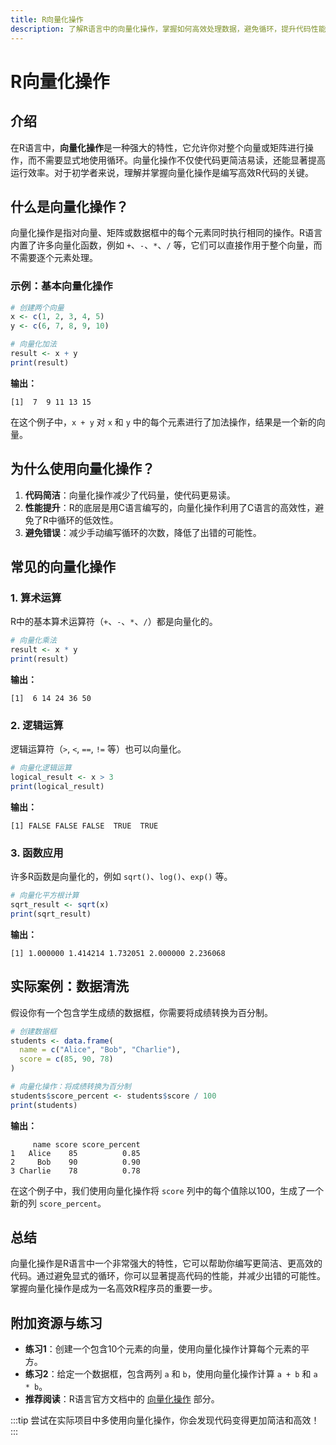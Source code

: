 ```yaml
---
title: R向量化操作
description: 了解R语言中的向量化操作，掌握如何高效处理数据，避免循环，提升代码性能。
---
```


# R向量化操作

## 介绍

在R语言中，**向量化操作**是一种强大的特性，它允许你对整个向量或矩阵进行操作，而不需要显式地使用循环。向量化操作不仅使代码更简洁易读，还能显著提高运行效率。对于初学者来说，理解并掌握向量化操作是编写高效R代码的关键。

## 什么是向量化操作？

向量化操作是指对向量、矩阵或数据框中的每个元素同时执行相同的操作。R语言内置了许多向量化函数，例如 `+`、`-`、`*`、`/` 等，它们可以直接作用于整个向量，而不需要逐个元素处理。

### 示例：基本向量化操作

```r
# 创建两个向量
x <- c(1, 2, 3, 4, 5)
y <- c(6, 7, 8, 9, 10)

# 向量化加法
result <- x + y
print(result)
```

**输出：**
```
[1]  7  9 11 13 15
```

在这个例子中，`x + y` 对 `x` 和 `y` 中的每个元素进行了加法操作，结果是一个新的向量。

## 为什么使用向量化操作？

1. **代码简洁**：向量化操作减少了代码量，使代码更易读。
2. **性能提升**：R的底层是用C语言编写的，向量化操作利用了C语言的高效性，避免了R中循环的低效性。
3. **避免错误**：减少手动编写循环的次数，降低了出错的可能性。

## 常见的向量化操作

### 1. 算术运算

R中的基本算术运算符（`+`、`-`、`*`、`/`）都是向量化的。

```r
# 向量化乘法
result <- x * y
print(result)
```

**输出：**
```
[1]  6 14 24 36 50
```

### 2. 逻辑运算

逻辑运算符（`>`, `<`, `==`, `!=` 等）也可以向量化。

```r
# 向量化逻辑运算
logical_result <- x > 3
print(logical_result)
```

**输出：**
```
[1] FALSE FALSE FALSE  TRUE  TRUE
```

### 3. 函数应用

许多R函数是向量化的，例如 `sqrt()`、`log()`、`exp()` 等。

```r
# 向量化平方根计算
sqrt_result <- sqrt(x)
print(sqrt_result)
```

**输出：**
```
[1] 1.000000 1.414214 1.732051 2.000000 2.236068
```

## 实际案例：数据清洗

假设你有一个包含学生成绩的数据框，你需要将成绩转换为百分制。

```r
# 创建数据框
students <- data.frame(
  name = c("Alice", "Bob", "Charlie"),
  score = c(85, 90, 78)
)

# 向量化操作：将成绩转换为百分制
students$score_percent <- students$score / 100
print(students)
```

**输出：**
```
     name score score_percent
1   Alice    85          0.85
2     Bob    90          0.90
3 Charlie    78          0.78
```

在这个例子中，我们使用向量化操作将 `score` 列中的每个值除以100，生成了一个新的列 `score_percent`。

## 总结

向量化操作是R语言中一个非常强大的特性，它可以帮助你编写更简洁、更高效的代码。通过避免显式的循环，你可以显著提高代码的性能，并减少出错的可能性。掌握向量化操作是成为一名高效R程序员的重要一步。

## 附加资源与练习

- **练习1**：创建一个包含10个元素的向量，使用向量化操作计算每个元素的平方。
- **练习2**：给定一个数据框，包含两列 `a` 和 `b`，使用向量化操作计算 `a + b` 和 `a * b`。
- **推荐阅读**：R语言官方文档中的 [向量化操作](https://cran.r-project.org/doc/manuals/r-release/R-intro.html#Vector-arithmetic) 部分。

:::tip
尝试在实际项目中多使用向量化操作，你会发现代码变得更加简洁和高效！
:::